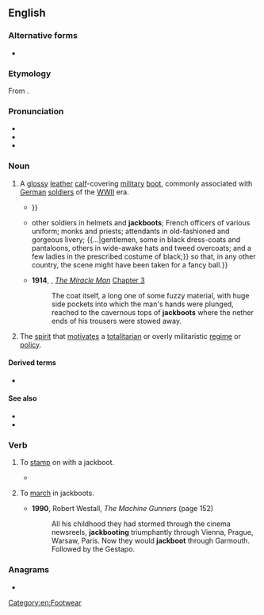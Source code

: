 ==English==
{{wikipedia}}

===Alternative forms===
* {{alter|en|jack-boot|jack boot}}

===Etymology===
From {{der|en|fro|jaque|t=coat of mail}}.

===Pronunciation===
* {{IPA|en|/ˈdʒækbuːt/}}
* {{audio|en|LL-Q1860 (eng)-Vealhurl-jackboot.wav|Audio (Southern England)}}
* {{rhymes|en|ækbuːt|s=2}}

===Noun===
{{en-noun}}

# A [[glossy]] [[leather]] [[calf]]-covering [[military]] [[boot]], commonly associated with [[German]] [[soldier]]s of the [[WWII]] era.
#* {{RQ:Bulwer-Lytton Devereux|volume=II|chapter=V|passage=On a huge tomb-like table in the middle of the room, lay two pencilled profiles of Mr. Fielding, a pawnbroker’s ticket, a pair of ruffles, a very little muff, an immense broadsword, a Wycherley comb, a '''jackboot''', and an old plumed hat; {{...}}}}
#* {{RQ:Hawthorne French Notebooks|passage=There was a wonderful variety of costume to be seen and studied among the persons around me, {{...|comprising garbs that have been elsewhere laid aside for at least three centuries,—the broad, plaited, double ruff, and black velvet cloak, doublet, trunk-breeches, and sword of Queen Elizabeth's time,—the papal guard, in their striped and party-colored dress as before described, looking not a little like harlequins;}} other soldiers in helmets and '''jackboots'''; French officers of various uniform; monks and priests; attendants in old-fashioned and gorgeous livery; {{...|gentlemen, some in black dress-coats and pantaloons, others in wide-awake hats and tweed overcoats; and a few ladies in the prescribed costume of black;}} so that, in any other country, the scene might have been taken for a fancy ball.}}
#* '''1914''', {{w|Frank L. Packard}}, ''[[s:The Miracle Man|The Miracle Man]]'' [[s:The Miracle Man/Chapter 3|Chapter 3]]
#*:The coat itself, a long one of some fuzzy material, with huge side pockets into which the man's hands were plunged, reached to the cavernous tops of '''jackboots''' where the nether ends of his trousers were stowed away.
# {{lb|en|informal|by extension}} The [[spirit]] that [[motivate]]s a [[totalitarian]] or overly militaristic [[regime]] or [[policy]].
#: {{ux|en|That country has been under the '''jackboot''' of the military for years.}}

====Derived terms====
* {{l|en|jackbooted}}

====See also====
* {{l|en|Hessian boot}}
* {{l|en|cowboy boot}}

===Verb===
{{en-verb}}

# {{lb|en|transitive}} To [[stamp]] on with a jackboot.
#* {{quote-book|en|year=2000|author=Geoff Nicholson|title=Bedlam Burning|passage=The two porters leapt into action, steamed up to the front of the room and started '''jackbooting''' the burning paper.}}
# {{lb|en|intransitive}} To [[march]] in jackboots.
#* '''1990''', Robert Westall, ''The Machine Gunners'' (page 152)
#*: All his childhood they had stormed through the cinema newsreels, '''jackbooting''' triumphantly through Vienna, Prague, Warsaw, Paris. Now they would '''jackboot''' through Garmouth. Followed by the Gestapo.

===Anagrams===
* {{anagrams|en|a=abcjkoot|Bootjack|bootjack}}

[[Category:en:Footwear]]